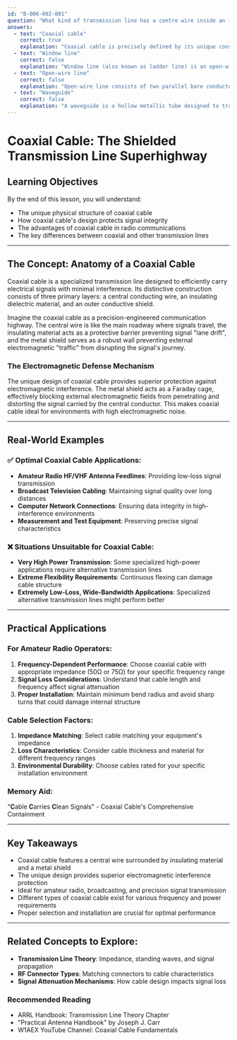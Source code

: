 ```yaml
---
id: "B-006-002-001"
question: "What kind of transmission line has a centre wire inside an insulating material that is covered by a metal shield or sleeve?"
answers:
  - text: "Coaxial cable"
    correct: true
    explanation: "Coaxial cable is precisely defined by its unique construction: a central conducting wire surrounded by an insulating dielectric material, which is then covered by a conductive metal shield. This design provides excellent protection against electromagnetic interference and allows for efficient signal transmission with minimal signal loss across various frequency ranges."
  - text: "Window line"
    correct: false
    explanation: "Window line (also known as ladder line) is an open-wire transmission line with two parallel conductors separated by small insulating spacers. It lacks the metal shield characteristic of coaxial cable and has a completely different physical structure and electromagnetic properties."
  - text: "Open-wire line"
    correct: false
    explanation: "Open-wire line consists of two parallel bare conductors held apart by ceramic or plastic insulators. Unlike coaxial cable, it has no central insulating material or metal shield, making it more susceptible to electromagnetic interference and environmental factors."
  - text: "Waveguide"
    correct: false
    explanation: "A waveguide is a hollow metallic tube designed to transmit electromagnetic waves, typically at microwave frequencies. While it has a metal exterior, it does not have a central wire inside an insulating material like coaxial cable, and its operating principles are fundamentally different."
---
```


# Coaxial Cable: The Shielded Transmission Line Superhighway

## Learning Objectives
By the end of this lesson, you will understand:
- The unique physical structure of coaxial cable
- How coaxial cable's design protects signal integrity
- The advantages of coaxial cable in radio communications
- The key differences between coaxial and other transmission lines

---

## The Concept: Anatomy of a Coaxial Cable

Coaxial cable is a specialized transmission line designed to efficiently carry electrical signals with minimal interference. Its distinctive construction consists of three primary layers: a central conducting wire, an insulating dielectric material, and an outer conductive shield.

Imagine the coaxial cable as a precision-engineered communication highway. The central wire is like the main roadway where signals travel, the insulating material acts as a protective barrier preventing signal "lane drift", and the metal shield serves as a robust wall preventing external electromagnetic "traffic" from disrupting the signal's journey.

### The Electromagnetic Defense Mechanism

The unique design of coaxial cable provides superior protection against electromagnetic interference. The metal shield acts as a Faraday cage, effectively blocking external electromagnetic fields from penetrating and distorting the signal carried by the central conductor. This makes coaxial cable ideal for environments with high electromagnetic noise.

---

## Real-World Examples

### ✅ Optimal Coaxial Cable Applications:
- **Amateur Radio HF/VHF Antenna Feedlines**: Providing low-loss signal transmission
- **Broadcast Television Cabling**: Maintaining signal quality over long distances
- **Computer Network Connections**: Ensuring data integrity in high-interference environments
- **Measurement and Test Equipment**: Preserving precise signal characteristics

### ❌ Situations Unsuitable for Coaxial Cable:
- **Very High Power Transmission**: Some specialized high-power applications require alternative transmission lines
- **Extreme Flexibility Requirements**: Continuous flexing can damage cable structure
- **Extremely Low-Loss, Wide-Bandwidth Applications**: Specialized alternative transmission lines might perform better

---

## Practical Applications

### For Amateur Radio Operators:
1. **Frequency-Dependent Performance**: Choose coaxial cable with appropriate impedance (50Ω or 75Ω) for your specific frequency range
2. **Signal Loss Considerations**: Understand that cable length and frequency affect signal attenuation
3. **Proper Installation**: Maintain minimum bend radius and avoid sharp turns that could damage internal structure

### Cable Selection Factors:
1. **Impedance Matching**: Select cable matching your equipment's impedance
2. **Loss Characteristics**: Consider cable thickness and material for different frequency ranges
3. **Environmental Durability**: Choose cables rated for your specific installation environment

### Memory Aid:
"**C**able **C**arries **C**lean Signals" - Coaxial Cable's Comprehensive Containment

---

## Key Takeaways

- Coaxial cable features a central wire surrounded by insulating material and a metal shield
- The unique design provides superior electromagnetic interference protection
- Ideal for amateur radio, broadcasting, and precision signal transmission
- Different types of coaxial cable exist for various frequency and power requirements
- Proper selection and installation are crucial for optimal performance

---

## Related Concepts to Explore:
- **Transmission Line Theory**: Impedance, standing waves, and signal propagation
- **RF Connector Types**: Matching connectors to cable characteristics
- **Signal Attenuation Mechanisms**: How cable design impacts signal loss

### Recommended Reading
- ARRL Handbook: Transmission Line Theory Chapter
- "Practical Antenna Handbook" by Joseph J. Carr
- W1AEX YouTube Channel: Coaxial Cable Fundamentals